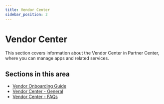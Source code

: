```yaml
---
title: Vendor Center
sidebar_position: 2
---
```


# Vendor Center

This section covers information about the Vendor Center in Partner Center, where you can manage apps and related services.

## Sections in this area

- [Vendor Onboarding Guide](./vendor-onboarding-guide/index.mdx)
- [Vendor Center - General](./vendor-center-general/index.mdx)
- [Vendor Center - FAQs](./vendor-center-faqs/index.mdx)